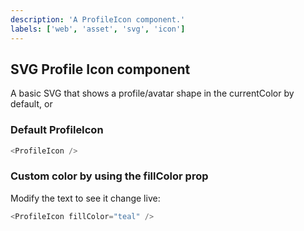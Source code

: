 ```yaml
---
description: 'A ProfileIcon component.'
labels: ['web', 'asset', 'svg', 'icon']
---
```



## SVG Profile Icon component

A basic SVG that shows a profile/avatar shape in the currentColor by default, or

### Default ProfileIcon

```js live
<ProfileIcon />
```

### Custom color by using the fillColor prop

Modify the text to see it change live:

```js live
<ProfileIcon fillColor="teal" />
```
